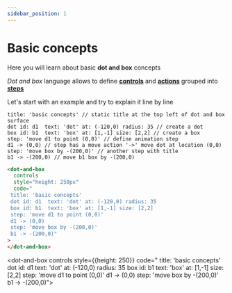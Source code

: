 ```yaml
---
sidebar_position: 1
---
```


# Basic concepts

Here you will learn about basic **dot and box** concepts

_Dot and box_ language allows to define **[controls](/category/controls)** and **[actions](/category/actions)** grouped into **[steps](/tutorial/actions-and-steps#steps)**

Let's start with an example and try to explain it line by line

```dabl tab showLineNumbers
title: 'basic concepts' // static title at the top left of dot and box surface
dot id: d1  text: 'dot' at: (-120,0) radius: 35 // create a dot
box id: b1  text: 'box' at: [1,-1] size: [2,2] // create a box
step: 'move d1 to point (0,0)' // define animation step
d1 -> (0,0) // step has a move action '->' move dot at location (0,0)
step: 'move box by -(200,0)' // another step with title
b1 -> -(200,0) // move b1 box by -(200,0)
```

```html tab showLineNumbers
<dot-and-box
  controls
  style="height: 250px"
  code="
 title: 'basic concepts'
 dot id: d1  text: 'dot' at: (-120,0) radius: 35
 box id: b1  text: 'box' at: [1,-1] size: [2,2]
 step: 'move d1 to point (0,0)'
 d1 -> (0,0)
 step: 'move box by -(200,0)'
 b1 -> -(200,0)"
>
</dot-and-box>
```

<dot-and-box controls style={{height: 250}} code="
title: 'basic concepts'
dot id: d1 text: 'dot' at: (-120,0) radius: 35
box id: b1 text: 'box' at: [1,-1] size: [2,2]
step: 'move d1 to point (0,0)'
d1 -> (0,0)
step: 'move box by -(200,0)'
b1 -> -(200,0)">
</dot-and-box>
